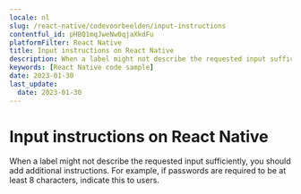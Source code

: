 ```yaml
---
locale: nl
slug: /react-native/codevoorbeelden/input-instructions
contentful_id: pHBQ1mqJweNw0qjaXkdFu
platformFilter: React Native
title: Input instructions on React Native
description: When a label might not describe the requested input sufficiently, you should add additional instructions.
keywords: [React Native code sample]
date: 2023-01-30
last_update:
  date: 2023-01-30
---
```


# Input instructions on React Native

When a label might not describe the requested input sufficiently, you should add additional instructions. For example, if passwords are required to be at least 8 characters, indicate this to users.

<CodeSample id="input-instructions" locale="nl" platform="react native"/>
